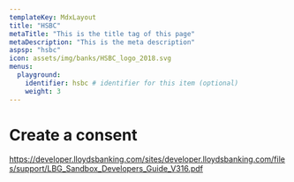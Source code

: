 ```yaml
---
templateKey: MdxLayout
title: "HSBC"
metaTitle: "This is the title tag of this page"
metaDescription: "This is the meta description"
aspsp: "hsbc"
icon: assets/img/banks/HSBC_logo_2018.svg
menus:
  playground: 
    identifier: hsbc # identifier for this item (optional)
    weight: 3
---
```


# Create a consent

https://developer.lloydsbanking.com/sites/developer.lloydsbanking.com/files/support/LBG_Sandbox_Developers_Guide_V316.pdf

